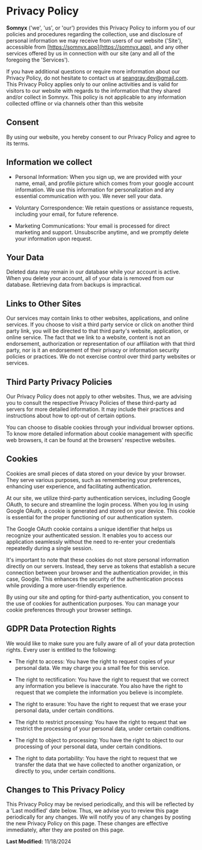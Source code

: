 # Privacy Policy

**Somnyx** ('we', 'us', or 'our') provides this Privacy Policy to inform you of our policies and procedures regarding the collection, use and disclosure of personal information we may receive from users of our website ('Site'), accessible from [https://somnyx.app](https://somnyx.app), and any other services offered by us in connection with our site (any and all of the foregoing the 'Services').

If you have additional questions or require more information about our Privacy Policy, do not hesitate to contact us at [seangray.dev@gmail.com](mailto:seangray.dev@gmail.com). This Privacy Policy applies only to our online activities and is valid for visitors to our website with regards to the information that they shared and/or collect in Somnyx. This policy is not applicable to any information collected offline or via channels other than this website

## Consent

By using our website, you hereby consent to our Privacy Policy and agree to its terms.

## Information we collect

- Personal Information: When you sign up, we are provided with your name, email, and profile picture which comes from your google account information. We use this information for personalization and any essential communication with you. We never sell your data.

- Voluntary Correspondence: We retain questions or assistance requests, including your email, for future reference.

- Marketing Communications: Your email is processed for direct marketing and support. Unsubscribe anytime, and we promptly delete your information upon request.

## Your Data

Deleted data may remain in our database while your account is active. When you delete your account, all of your data is removed from our database. Retrieving data from backups is impractical.

## Links to Other Sites

Our services may contain links to other websites, applications, and online services. If you choose to visit a third party service or click on another third party link, you will be directed to that third party's website, application, or online service. The fact that we link to a website, content is not an endorsement, authorization or representation of our affiliation with that third party, nor is it an endorsement of their privacy or information security policies or practices. We do not exercise control over third party websites or services.

## Third Party Privacy Policies

Our Privacy Policy does not apply to other websites. Thus, we are advising you to consult the respective Privacy Policies of these third-party ad servers for more detailed information. It may include their practices and instructions about how to opt-out of certain options.

You can choose to disable cookies through your individual browser options. To know more detailed information about cookie management with specific web browsers, it can be found at the browsers' respective websites.

## Cookies

Cookies are small pieces of data stored on your device by your browser. They serve various purposes, such as remembering your preferences, enhancing user experience, and facilitating authentication.

At our site, we utilize third-party authentication services, including Google OAuth, to secure and streamline the login process. When you log in using Google OAuth, a cookie is generated and stored on your device. This cookie is essential for the proper functioning of our authentication system.

The Google OAuth cookie contains a unique identifier that helps us recognize your authenticated session. It enables you to access our application seamlessly without the need to re-enter your credentials repeatedly during a single session.

It's important to note that these cookies do not store personal information directly on our servers. Instead, they serve as tokens that establish a secure connection between your browser and the authentication provider, in this case, Google. This enhances the security of the authentication process while providing a more user-friendly experience.

By using our site and opting for third-party authentication, you consent to the use of cookies for authentication purposes. You can manage your cookie preferences through your browser settings.

## GDPR Data Protection Rights

We would like to make sure you are fully aware of all of your data protection rights. Every user is entitled to the following:

- The right to access: You have the right to request copies of your personal data. We may charge you a small fee for this service.

- The right to rectification: You have the right to request that we correct any information you believe is inaccurate. You also have the right to request that we complete the information you believe is incomplete.

- The right to erasure: You have the right to request that we erase your personal data, under certain conditions.

- The right to restrict processing: You have the right to request that we restrict the processing of your personal data, under certain conditions.

- The right to object to processing: You have the right to object to our processing of your personal data, under certain conditions.

- The right to data portability: You have the right to request that we transfer the data that we have collected to another organization, or directly to you, under certain conditions.

## Changes to This Privacy Policy

This Privacy Policy may be revised periodically, and this will be reflected by a 'Last modified' date below. Thus, we advise you to review this page periodically for any changes. We will notify you of any changes by posting the new Privacy Policy on this page. These changes are effective immediately, after they are posted on this page.

**Last Modified:** 11/18/2024
